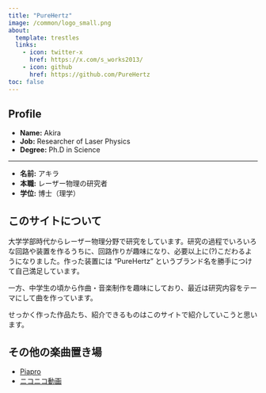 ```yaml
---
title: "PureHertz"
image: /common/logo_small.png
about: 
  template: trestles
  links: 
    - icon: twitter-x
      href: https://x.com/s_works2013/
    - icon: github
      href: https://github.com/PureHertz
toc: false
---
```


## Profile

-   **Name:** Akira
-   **Job:** Researcher of Laser Physics
-   **Degree:** Ph.D in Science

------------------------------------------------------------------------

-   **名前:** アキラ
-   **本職:** レーザー物理の研究者
-   **学位:** 博士（理学）


## このサイトについて

大学学部時代からレーザー物理分野で研究をしています。研究の過程でいろいろな回路や装置を作るうちに、回路作りが趣味になり、必要以上に(?)こだわるようになりました。作った装置には "PureHertz" というブランド名を勝手につけて自己満足しています。

一方、中学生の頃から作曲・音楽制作を趣味にしており、最近は研究内容をテーマにして曲を作っています。

せっかく作った作品たち、紹介できるものはこのサイトで紹介していこうと思います。


## その他の楽曲置き場

- [Piapro](https://piapro.jp/imaizumi)
- [ニコニコ動画](https://www.nicovideo.jp/user/1126839/mylist/75364669) 
